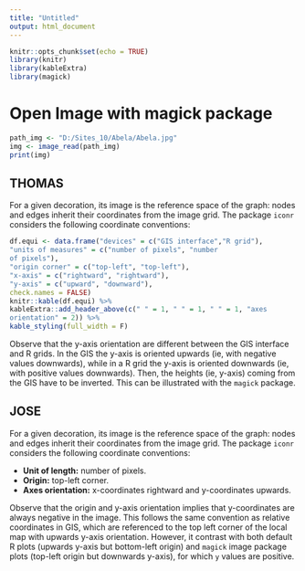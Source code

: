 ```yaml
---
title: "Untitled"
output: html_document
---
```


```r
knitr::opts_chunk$set(echo = TRUE)
library(knitr)
library(kableExtra)
library(magick)
```


# Open Image with magick package

```r
path_img <- "D:/Sites_10/Abela/Abela.jpg"
img <- image_read(path_img)
print(img)
```



## THOMAS

For a given decoration, its image is the reference space of the graph:
nodes and edges inherit their coordinates from the image grid. The package
`iconr` considers the following coordinate conventions:

```r
df.equi <- data.frame("devices" = c("GIS interface","R grid"),
"units of measures" = c("number of pixels", "number
of pixels"),
"origin corner" = c("top-left", "top-left"),
"x-axis" = c("rightward", "rightward"),
"y-axis" = c("upward", "downward"),
check.names = FALSE)
knitr::kable(df.equi) %>%
kableExtra::add_header_above(c(" " = 1, " " = 1, " " = 1, "axes
orientation" = 2)) %>%
kable_styling(full_width = F)
```

Observe that the y-axis orientation are different between the GIS interface
and R grids. In the GIS the y-axis is oriented upwards (ie, with negative
values downwards), while in a R grid the y-axis is oriented downwards (ie,
with positive values downwards). Then, the heights (ie, y-axis) coming from
the GIS have to be inverted. This can be illustrated with the `magick`
package.

## JOSE

For a given decoration, its image is the reference space of the graph:
nodes and edges inherit their coordinates from the image grid. The package
`iconr` considers the following coordinate conventions:

* **Unit of length:** number of pixels.
* **Origin:** top-left corner.
* **Axes orientation:** x-coordinates rightward and y-coordinates upwards.

Observe that the origin and y-axis orientation implies that y-coordinates
are always negative in the image. This follows the same convention as
relative coordinates in GIS, which are referenced to the top left corner of
the local map with upwards y-axis orientation. However, it contrast with
both default R plots (upwards y-axis but bottom-left origin) and `magick`
image package plots (top-left origin but downwards y-axis), for which `y`
values are positive.
